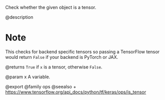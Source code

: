 Check whether the given object is a tensor.

@description

# Note
This checks for backend specific tensors so passing a TensorFlow
tensor would return `False` if your backend is PyTorch or JAX.

@returns
    `True` if `x` is a tensor, otherwise `False`.

@param x
A variable.

@export
@family ops
@seealso
+ <https://www.tensorflow.org/api_docs/python/tf/keras/ops/is_tensor>
